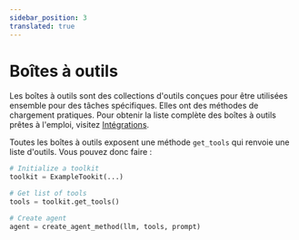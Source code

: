 ```yaml
---
sidebar_position: 3
translated: true
---
```


# Boîtes à outils

Les boîtes à outils sont des collections d'outils conçues pour être utilisées ensemble pour des tâches spécifiques. Elles ont des méthodes de chargement pratiques.
Pour obtenir la liste complète des boîtes à outils prêtes à l'emploi, visitez [Intégrations](/docs/integrations/toolkits/).

Toutes les boîtes à outils exposent une méthode `get_tools` qui renvoie une liste d'outils.
Vous pouvez donc faire :

```python
# Initialize a toolkit
toolkit = ExampleTookit(...)

# Get list of tools
tools = toolkit.get_tools()

# Create agent
agent = create_agent_method(llm, tools, prompt)
```
